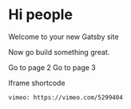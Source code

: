 


# Hi people

Welcome to your new Gatsby site

Now go build something great.

<Link to="/page-2/">Go to page 2</Link>

<Link to="/page-3-generated-url/">Go to page 3</Link>

Iframe shortcode

`vimeo: https://vimeo.com/5299404`

